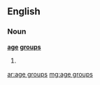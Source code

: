 ==English==

===Noun===
'''[[age]] [[group]]s'''

# {{plural of|[[age group]]}}

[[ar:age groups]]
[[mg:age groups]]